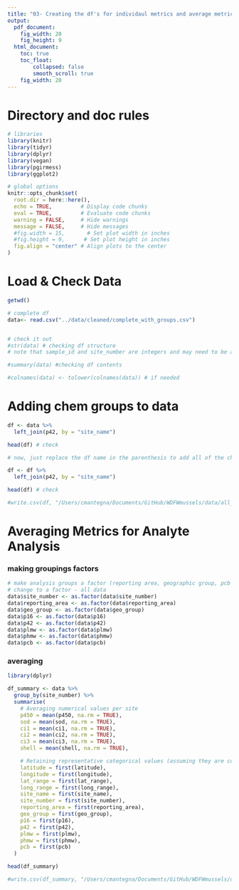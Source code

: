 ```yaml
---
title: "03- Creating the df's for individaul metrics and average metrics for analysis"
output:
  pdf_document: 
    fig_width: 20
    fig_height: 9
  html_document: 
    toc: true
    toc_float:
        collapsed: false
        smooth_scroll: true
    fig_width: 20
---
```


# Directory and doc rules
```r

# libraries
library(knitr)
library(tidyr)
library(dplyr)
library(vegan)
library(pgirmess)
library(ggplot2)

# global options
knitr::opts_chunk$set(
  root.dir = here::here(),
  echo = TRUE,         # Display code chunks
  eval = TRUE,         # Evaluate code chunks
  warning = FALSE,     # Hide warnings
  message = FALSE,     # Hide messages
  #fig.width = 15,       # Set plot width in inches
  #fig.height = 9,      # Set plot height in inches
  fig.align = "center" # Align plots to the center
)

```

# Load & Check Data
```r

getwd()

# complete df
data<- read.csv("../data/cleaned/complete_with_groups.csv")


# check it out
#str(data) # checking df structure
# note that sample_id and site_number are integers and may need to be adjusted to characters for analysis

#summary(data) #checking df contents

#colnames(data) <- tolower(colnames(data)) # if needed

```

# Adding chem groups to data
```r

df <- data %>%
  left_join(p42, by = "site_name")

head(df) # check

# now, just replace the df name in the parenthesis to add all of the chem groups

df <- df %>%
  left_join(p42, by = "site_name")

head(df) # check

#write.csv(df, "/Users/cmantegna/Documents/GitHub/WDFWmussels/data/all_chem_join4.csv")
```

# Averaging Metrics for Analyte Analysis
### making groupings factors
```r
# make analysis groups a factor (reporting area, geographic group, pcb group, site, pah group)
# change to a factor - all data
data$site_number <- as.factor(data$site_number)
data$reporting_area <- as.factor(data$reporting_area)
data$geo_group <- as.factor(data$geo_group)
data$p16 <- as.factor(data$p16)
data$p42 <- as.factor(data$p42)
data$plmw <- as.factor(data$plmw)
data$phmw <- as.factor(data$phmw)
data$pcb <- as.factor(data$pcb)

```

### averaging
```r

library(dplyr)

df_summary <- data %>%
  group_by(site_number) %>% 
  summarise(
    # Averaging numerical values per site
    p450 = mean(p450, na.rm = TRUE),
    sod = mean(sod, na.rm = TRUE),
    ci1 = mean(ci1, na.rm = TRUE),
    ci2 = mean(ci2, na.rm = TRUE),
    ci3 = mean(ci3, na.rm = TRUE),
    shell = mean(shell, na.rm = TRUE),

    # Retaining representative categorical values (assuming they are consistent per site)
    latitude = first(latitude),
    longitude = first(longitude),
    lat_range = first(lat_range),
    long_range = first(long_range),
    site_name = first(site_name),
    site_number = first(site_number),
    reporting_area = first(reporting_area),
    geo_group = first(geo_group),
    p16 = first(p16),
    p42 = first(p42),
    plmw = first(plmw),
    phmw = first(phmw),
    pcb = first(pcb)
  )

head(df_summary)

#write.csv(df_summary, "/Users/cmantegna/Documents/GitHub/WDFWmussels/data/all_metrics_avg_all_groups_with_nas.csv", row.names = FALSE)

```

